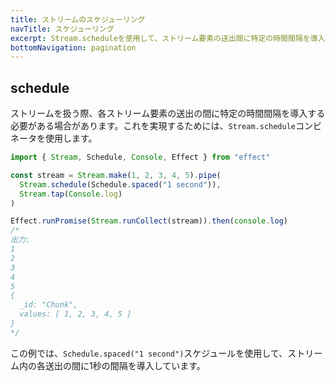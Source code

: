```yaml
---
title: ストリームのスケジューリング
navTitle: スケジューリング
excerpt: Stream.scheduleを使用して、ストリーム要素の送出間に特定の時間間隔を導入します。スケジューリングコンビネータを利用して、ストリームのタイミングを正確に制御するための構造化された一時停止を作成する方法を学びます。
bottomNavigation: pagination
---
```


## schedule

ストリームを扱う際、各ストリーム要素の送出の間に特定の時間間隔を導入する必要がある場合があります。これを実現するためには、`Stream.schedule`コンビネータを使用します。

```ts twoslash
import { Stream, Schedule, Console, Effect } from "effect"

const stream = Stream.make(1, 2, 3, 4, 5).pipe(
  Stream.schedule(Schedule.spaced("1 second")),
  Stream.tap(Console.log)
)

Effect.runPromise(Stream.runCollect(stream)).then(console.log)
/*
出力:
1
2
3
4
5
{
  _id: "Chunk",
  values: [ 1, 2, 3, 4, 5 ]
}
*/
```

この例では、`Schedule.spaced("1 second")`スケジュールを使用して、ストリーム内の各送出の間に1秒の間隔を導入しています。
